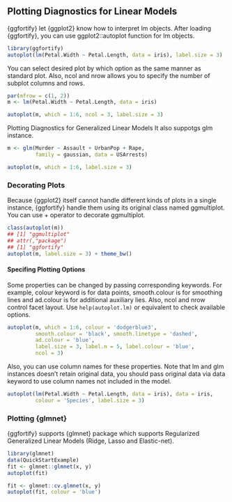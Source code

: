 ## Plotting Diagnostics for Linear Models
{ggfortify} let {ggplot2} know how to interpret lm objects. After loading {ggfortify}, you can use ggplot2::autoplot function for lm objects.
```r
library(ggfortify)
autoplot(lm(Petal.Width ~ Petal.Length, data = iris), label.size = 3)
```
You can select desired plot by which option as the same manner as standard plot. Also, ncol and nrow allows you to specify the number of subplot columns and rows.
```r
par(mfrow = c(1, 2))
m <- lm(Petal.Width ~ Petal.Length, data = iris)

autoplot(m, which = 1:6, ncol = 3, label.size = 3)
```

Plotting Diagnostics for Generalized Linear Models
It also suppotgs glm instance.

```r
m <- glm(Murder ~ Assault + UrbanPop + Rape,
         family = gaussian, data = USArrests)

autoplot(m, which = 1:6, label.size = 3)
```

### Decorating Plots
Because {ggplot2} itself cannot handle different kinds of plots in a single instance, {ggfortify} handle them using its original class named ggmultiplot. You can use + operator to decorate ggmultiplot.
```r
class(autoplot(m))
## [1] "ggmultiplot"
## attr(,"package")
## [1] "ggfortify"
autoplot(m, label.size = 3) + theme_bw()
```

#### Specifing Plotting Options
Some properties can be changed by passing corresponding keywords. For example, colour keyword is for data points, smooth.colour is for smoothing lines and ad.colour is for additional auxiliary lies. Also, ncol and nrow control facet layout. Use ``help(autoplot.lm)`` or equivalent to check available options.

```r
autoplot(m, which = 1:6, colour = 'dodgerblue3',
         smooth.colour = 'black', smooth.linetype = 'dashed',
         ad.colour = 'blue',
         label.size = 3, label.n = 5, label.colour = 'blue',
         ncol = 3)
```

Also, you can use column names for these properties. Note that lm and glm instances doesn't retain original data, you should pass original data via data keyword to use column names not included in the model.
```r
autoplot(lm(Petal.Width ~ Petal.Length, data = iris), data = iris,
         colour = 'Species', label.size = 3)
```

### Plotting {glmnet}
{ggfortify} supports {glmnet} package which supports Regularized Generalized Linear Models (Ridge, Lasso and Elastic-net).

```r
library(glmnet)
data(QuickStartExample)
fit <- glmnet::glmnet(x, y)
autoplot(fit)
```

```r
fit <- glmnet::cv.glmnet(x, y)
autoplot(fit, colour = 'blue')
```
